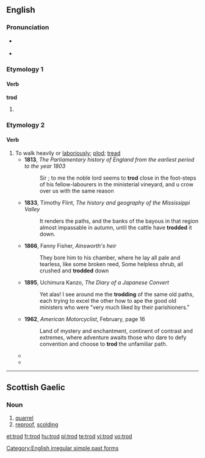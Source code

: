 ==English==

===Pronunciation===
* {{a|UK}} {{IPA|/ˈtɹɒd/}}
: {{rhymes|ɒd}}
* {{a|US}} {{IPA|/ˈtɹɑd/}}

===Etymology 1===


====Verb====
'''trod'''

# {{simple past of|tread}}

[[Category:English irregular simple past forms]]

===Etymology 2===
{{rfe}}<!--Presumably connexted to [[tread]], [[trot]], [[plod]]-->

====Verb====
{{en-verb|trod|d|ed}}

# To walk heavily or [[laboriously]]; [[plod]]; [[tread]]
#* '''1813''', ''The Parliamentary history of England from the earliest period to the year 1803''
#*:Sir ; to me the noble lord seems to '''trod''' close in the foot-steps of his fellow-labourers in the ministerial vineyard, and u crow over us with the same reason
#* '''1833''', Timothy Flint, ''The history and geography of the Mississippi Valley''
#*: It renders the paths, and the banks of the bayous in that region almost impassable in autumn, until the cattle have '''trodded''' it down. 
#* '''1866''', Fanny Fisher, ''Ainsworth's heir'' 
#*:They bore him to his chamber, where he lay all pale and tearless, like some broken reed, Some helpless shrub, all crushed and '''trodded''' down
#* '''1895''', Uchimura Kanzo, ''The Diary of a Japanese Convert''
#*:Yet alas! I see around me the '''trodding''' of the same old paths, each trying to excel the other how to ape the good old ministers who were "very much liked by their parishioners."
#* '''1962''', ''American Motorcyclist'', February, page 16
#*:Land of mystery and enchantment, continent of contrast and extremes, where adventure awaits those who dare to defy convention and choose to '''trod''' the unfamiliar path.
#*{{quote-news|year=2007|date=December 23|author=Matt Weiland|title=Walker in the City|work=New York Times|url=http://www.nytimes.com/2007/12/23/books/review/Weiland-t.html
|passage=Happily, he writes the way he walks: at a vigorous lope, both attentive to the varied soils of the ground he '''trods''' and curious about the dust and dandelions over the next hill. }}
#*{{quote-news|year=2009|date=March 18|author=Sonia Day|title=Nip that gardening zeal in the bud|work=Toronto Star|url=http://www.thestar.com/Outdoor living/Gardening and landscaping/article/604047
|passage=And avoid '''trodding''' on the inevitably wet soil around the base of the shrubs as you work. }}

----

==Scottish Gaelic==

===Noun===
{{gd-noun|g1=m|g2=f|gen=troid|pl1=trodan|pl2=troid}}

# [[quarrel]]
# [[reproof]], [[scolding]]


[[et:trod]]
[[fr:trod]]
[[hu:trod]]
[[pl:trod]]
[[te:trod]]
[[vi:trod]]
[[vo:trod]]